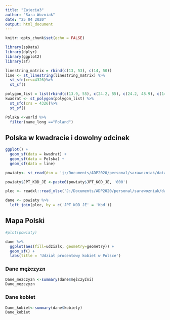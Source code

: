---
title: "Zajecia3"
author: "Sara Wozniak"
date: "25 04 2020"
output: html_document
---

```{r setup, include=FALSE}
knitr::opts_chunk$set(echo = FALSE)
```
 
```{r}
library(spData)
library(dplyr)
library(ggplot2)
library(sf)
```

```{r}
linestring_matrix = rbind(c(13, 53), c(14, 50))
line <- st_linestring(linestring_matrix) %>%
  st_sfc(crs=4326)%>%
  st_sf()

```

```{r}
polygon_list = list(rbind(c(13.9, 55), c(24.2, 55), c(24.2, 48.9), c(14, 48.9), c(13.9, 55)))
kwadrat <- st_polygon(polygon_list) %>%
  st_sfc(crs = 4326)%>%
  st_sf()
```

```{r}
Polska <-world %>%
  filter(name_long =="Poland")
```
## Polska w kwadracie i dowolny odcinek
```{r}
ggplot() +
  geom_sf(data = kwadrat) +
  geom_sf(data = Polska) +
  geom_sf(data = line)
```

```{r}
powiaty<- st_read(dsn = 'j:/Documents/ADP2020/personal/sarawozniak/data/Powiaty.shp')

powiaty$JPT_KOD_JE <-paste0(powiaty$JPT_KOD_JE, '000')

```

```{r}
plec <- readxl::read_xlsx('J:/Documents/ADP2020/personal/sarawozniak/data/LUDNOSC_PLEC.xlsx')

dane <- powiaty %>%
  left_join(plec, by = c('JPT_KOD_JE' = 'Kod')) 

```

## Mapa Polski
```{r}
#plot(powiaty) 

dane %>% 
  ggplot(aes(fill=udzialK, geometry=geometry)) +
  geom_sf() +
  labs(title = 'Udział procentowy kobiet w Polsce') 
```

### Dane mężczyzn

```{r}
Dane_mezczyzn <-summary(dane$mężczyźni)
Dane_mezczyzn

```
### Dane kobiet
```{r}
Dane_kobiet<-summary(dane$kobiety)
Dane_kobiet
```

